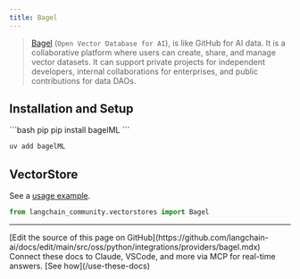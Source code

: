```yaml
---
title: Bagel
---
```


> [Bagel](https://www.bagel.net/) (`Open Vector Database for AI`), is like GitHub for AI data.
It is a collaborative platform where users can create,
share, and manage vector datasets. It can support private projects for independent developers,
internal collaborations for enterprises, and public contributions for data DAOs.

## Installation and Setup

<CodeGroup>
```bash pip
pip install bagelML
```

```bash uv
uv add bagelML
```
</CodeGroup>


## VectorStore

See a [usage example](/oss/python/integrations/vectorstores/bagel).

```python
from langchain_community.vectorstores import Bagel
```

---

<Callout icon="pen-to-square" iconType="regular">
    [Edit the source of this page on GitHub](https://github.com/langchain-ai/docs/edit/main/src/oss/python/integrations/providers/bagel.mdx)
</Callout>
<Tip icon="terminal" iconType="regular">
    Connect these docs to Claude, VSCode, and more via MCP for    real-time answers. [See how](/use-these-docs)
</Tip>
